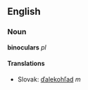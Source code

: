 == English ==
=== Noun ===
'''binoculars''' ''pl''
==== Translations ====
*Slovak: [[ďalekohľad#Slovak|ďalekohľad]] ''m''